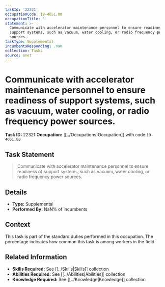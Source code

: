 ```yaml
---
taskId: '22321'
occupationCode: 19-4051.00
occupationTitle: ''
statement: >-
  Communicate with accelerator maintenance personnel to ensure readiness of
  support systems, such as vacuum, water cooling, or radio frequency power
  sources.
taskType: Supplemental
incumbentsResponding: .nan
collection: Tasks
source: onet
---
```

# Communicate with accelerator maintenance personnel to ensure readiness of support systems, such as vacuum, water cooling, or radio frequency power sources.

**Task ID:** 22321
**Occupation:** [[../Occupations|Occupation]] with code `19-4051.00`

## Task Statement

> Communicate with accelerator maintenance personnel to ensure readiness of support systems, such as vacuum, water cooling, or radio frequency power sources.

## Details

- **Type:** Supplemental
- **Performed By:** NaN% of incumbents

## Context

This task is part of the standard duties performed in this occupation. The percentage indicates how common this task is among workers in the field.

## Related Information

- **Skills Required:** See [[../Skills|Skills]] collection
- **Abilities Required:** See [[../Abilities|Abilities]] collection
- **Knowledge Required:** See [[../Knowledge|Knowledge]] collection
